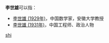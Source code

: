 '''李世雄'''可以指：
* [[李世雄_(1929年)|李世雄 (1929年)]]，中国数学家，安徽大学教授
* [[李世雄_(1931年)|李世雄 (1931年)]]，中国工程师、政治人物

{{disambig}}

[[Category:三字李姓人名消歧义|shi]]